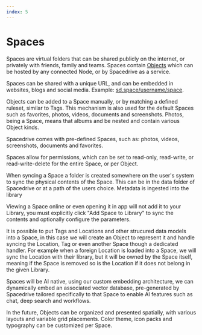 ```yaml
---
index: 5
---
```


# Spaces

Spaces are virtual folders that can be shared publicly on the internet, or privately with friends, family and teams. Spaces contain [Objects](/docs/developers/architecture/objects) which can be hosted by any connected Node, or by Spacedrive as a service.

Spaces can be shared with a unique URL, and can be embedded in websites, blogs and social media. Example: [sd.space/username/space](#).

Objects can be added to a Space manually, or by matching a defined ruleset, similar to Tags. This mechanism is also used for the default Spaces such as favorites, photos, videos, documents and screenshots. Photos, being a Space, means that albums and be nested and contain various Object kinds.

Spacedrive comes with pre-defined Spaces, such as: photos, videos, screenshots, documents and favorites.

Spaces allow for permissions, which can be set to read-only, read-write, or read-write-delete for the entire Space, or per Object.

When syncing a Space a folder is created somewhere on the user's system to sync the physical contents of the Space. This can be in the data folder of Spacedrive or at a path of the users choice. Metadata is ingested into the library

Viewing a Space online or even opening it in app will not add it to your Library, you must explicitly click "Add Space to Library" to sync the contents and optionally configure the parameters.

It is possible to put Tags and Locations and other strucured data models into a Space, in this case we will create an Object to represent it and handle syncing the Location, Tag or even another Space though a dedicated handler. For example when a foreign Location is loaded into a Space, we will sync the Location with their library, but it will be owned by the Space itself, meaning if the Space is removed so is the Location if it does not belong in the given Library.

Spaces will be AI native, using our custom embedding architecture, we can dynamically embed an associated vector database, pre-generated by Spacedrive tailored specifically to that Space to enable AI features such as chat, deep search and workflows.

In the future, Objects can be organized and presented spatially, with various layouts and variable grid placements. Color theme, icon packs and typography can be customized per Space.
